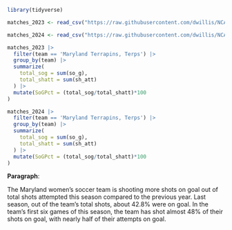 ```r
library(tidyverse)
```

```r
matches_2023 <- read_csv("https://raw.githubusercontent.com/dwillis/NCAAWomensSoccerData/main/data/ncaa_womens_soccer_matchstats_2023.csv")

matches_2024 <- read_csv("https://raw.githubusercontent.com/dwillis/NCAAWomensSoccerData/main/data/ncaa_womens_soccer_matchstats_2024.csv")
```

```r
matches_2023 |>
  filter(team == 'Maryland Terrapins, Terps') |>
  group_by(team) |>
  summarize(
    total_sog = sum(so_g),
    total_shatt = sum(sh_att)
  ) |>
  mutate(SoGPct = (total_sog/total_shatt)*100
)
```

```r
matches_2024 |>
  filter(team == 'Maryland Terrapins, Terps') |>
  group_by(team) |>
  summarize(
    total_sog = sum(so_g),
    total_shatt = sum(sh_att)
  ) |>
  mutate(SoGPct = (total_sog/total_shatt)*100
)
```

**Paragraph**:

The Maryland women's soccer team is shooting more shots on goal out of total shots attempted this season compared to the previous year. Last season, out of the team's total shots, about 42.8% were on goal. In the team's first six games of this season, the team has shot almost 48% of their shots on goal, with nearly half of their attempts on goal.
